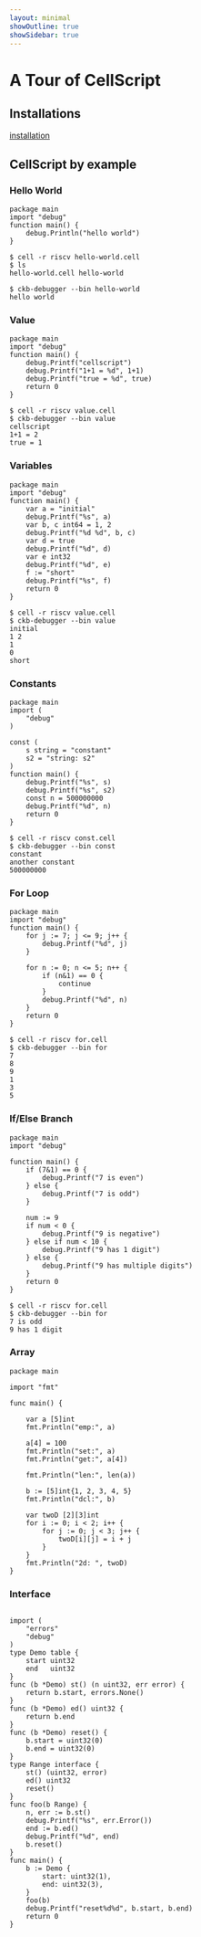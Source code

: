 ```yaml
---
layout: minimal
showOutline: true
showSidebar: true
---
```


# A Tour of CellScript

## Installations

[installation](/docs/install)

## CellScript by example

### Hello World

```
package main
import "debug"
function main() {
    debug.Println("hello world")
}
```

```
$ cell -r riscv hello-world.cell
$ ls
hello-world.cell hello-world

$ ckb-debugger --bin hello-world
hello world
```

### Value

```
package main
import "debug"
function main() {
    debug.Printf("cellscript")
    debug.Printf("1+1 = %d", 1+1)
    debug.Printf("true = %d", true)
	return 0
}
```

```
$ cell -r riscv value.cell
$ ckb-debugger --bin value
cellscript
1+1 = 2
true = 1
```

### Variables

```
package main
import "debug"
function main() {
    var a = "initial"
    debug.Printf("%s", a)
    var b, c int64 = 1, 2
    debug.Printf("%d %d", b, c)
    var d = true
    debug.Printf("%d", d)
    var e int32
    debug.Printf("%d", e)
    f := "short"
    debug.Printf("%s", f)
	return 0
}
```

```
$ cell -r riscv value.cell
$ ckb-debugger --bin value
initial
1 2
1
0
short
```

### Constants

```
package main
import (
    "debug"
)

const (
	s string = "constant"
	s2 = "string: s2"
)
function main() {
    debug.Printf("%s", s)
    debug.Printf("%s", s2)
    const n = 500000000
    debug.Printf("%d", n)
	return 0
}
```

```
$ cell -r riscv const.cell
$ ckb-debugger --bin const
constant
another constant
500000000
```

### For Loop

```
package main
import "debug"
function main() {
    for j := 7; j <= 9; j++ {
        debug.Printf("%d", j)
    }

    for n := 0; n <= 5; n++ {
        if (n&1) == 0 {
            continue
        }
        debug.Printf("%d", n)
    }
    return 0
}
```

```
$ cell -r riscv for.cell
$ ckb-debugger --bin for
7
8
9
1
3
5
```

### If/Else Branch

```
package main
import "debug"

function main() {
    if (7&1) == 0 {
        debug.Printf("7 is even")
    } else {
        debug.Printf("7 is odd")
    }

    num := 9
    if num < 0 {
        debug.Printf("9 is negative")
    } else if num < 10 {
        debug.Printf("9 has 1 digit")
    } else {
        debug.Printf("9 has multiple digits")
    }
    return 0
}
```

```
$ cell -r riscv for.cell
$ ckb-debugger --bin for
7 is odd
9 has 1 digit
```

### Array

```
package main

import "fmt"

func main() {

    var a [5]int
    fmt.Println("emp:", a)

    a[4] = 100
    fmt.Println("set:", a)
    fmt.Println("get:", a[4])

    fmt.Println("len:", len(a))

    b := [5]int{1, 2, 3, 4, 5}
    fmt.Println("dcl:", b)

    var twoD [2][3]int
    for i := 0; i < 2; i++ {
        for j := 0; j < 3; j++ {
            twoD[i][j] = i + j
        }
    }
    fmt.Println("2d: ", twoD)
}
```

### Interface

```

import (
	"errors"
	"debug"
)
type Demo table {
	start uint32
	end   uint32
}
func (b *Demo) st() (n uint32, err error) {
	return b.start, errors.None()
}
func (b *Demo) ed() uint32 {
	return b.end
}
func (b *Demo) reset() {
	b.start = uint32(0)
	b.end = uint32(0)
}
type Range interface {
	st() (uint32, error)
	ed() uint32
	reset()
}
func foo(b Range) {
	n, err := b.st()
	debug.Printf("%s", err.Error())
	end := b.ed()
	debug.Printf("%d", end)
	b.reset()
}
func main() {
	b := Demo {
		start: uint32(1),
		end: uint32(3),
	}
	foo(b)
	debug.Printf("reset%d%d", b.start, b.end)
	return 0
}

```
